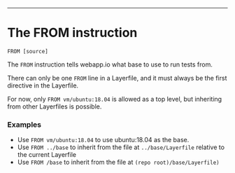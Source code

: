 ---

# The FROM instruction

`FROM [source]`

The `FROM` instruction tells webapp.io what base to use to run tests from.

There can only be one `FROM` line in a Layerfile, and it must always be the first directive in the Layerfile.

For now, only `FROM vm/ubuntu:18.04` is allowed as a top level, but inheriting from other Layerfiles is possible.

### Examples

- Use `FROM vm/ubuntu:18.04` to use ubuntu:18.04 as the base.
- Use `FROM ../base` to inherit from the file at `../base/Layerfile` relative to the current Layerfile
- Use `FROM /base` to inherit from the file at `(repo root)/base/Layerfile)`

<div className="section-spacing"></div>